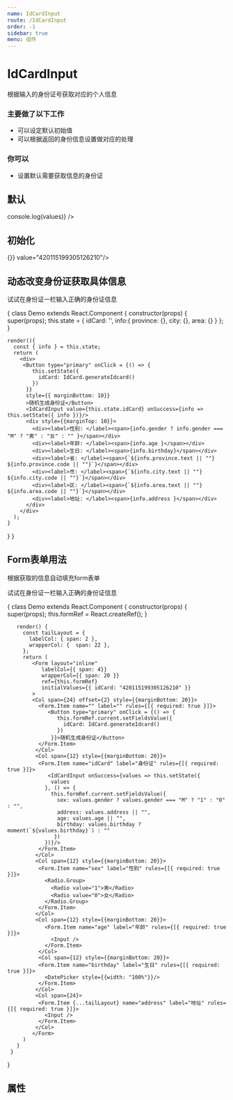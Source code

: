 ```yaml
---
name: IdCardInput
route: /IdCardInput
order: -1
sidebar: true
menu: 组件
---
```



# IdCardInput
根据输入的身份证号获取对应的个人信息


### 主要做了以下工作

 + 可以设定默认初始值
 + 可以根据返回的身份信息设置做对应的处理


### 你可以 

 + 设置默认需要获取信息的身份证
 

## 默认
<Playground>
  <IdCardInput onSuccess={values => console.log(values)} />
</Playground>

## 初始化
<Playground>
  <IdCardInput onSuccess={values => {}} value="420115199305126210"/>
</Playground>

## 动态改变身份证获取具体信息

试试在身份证一栏输入正确的身份证信息

<Playground>
{
  class Demo extends React.Component {
    constructor(props) {
      super(props);
      this.state = {
        idCard: '',
        info:{
          province: {},
          city: {},
          area: {}
        }
      };
    }

    render(){
      const { info } = this.state;
      return (
        <div>
         <Button type="primary" onClick = {() => {
            this.setState({
              idCard: IdCard.generateIdcard()
            })
          }}
          style={{ marginBottom: 10}}
          >随机生成身份证</Button>
          <IdCardInput value={this.state.idCard} onSuccess={info => this.setState({ info })}/>
          <div style={{marginTop: 10}}>
            <div><label>性别: </label><span>{info.gender ? info.gender === "M" ? "男" : "女" : "" }</span></div>
            <div><label>年龄: </label><span>{info.age }</span></div>
            <div><label>生日: </label><span>{info.birthday}</span></div>
            <div><label>省: </label><span>{`${info.province.text || ""}  ${info.province.code || ""}`}</span></div>
            <div><label>市: </label><span>{`${info.city.text || ""}  ${info.city.code || ""}`}</span></div>
            <div><label>区: </label><span>{`${info.area.text || ""}  ${info.area.code || ""}`}</span></div>
            <div><label>地址: </label><span>{info.address }</span></div>
          </div>
        </div>
      );
    }
  }
}
</Playground>

## Form表单用法
根据获取的信息自动填充form表单

试试在身份证一栏输入正确的身份证信息

<Playground>
   {
     class Demo extends React.Component {
       constructor(props) {
        super(props);
        this.formRef = React.createRef();
      }

       render() {
         const tailLayout = {
           labelCol: { span: 2 },
           wrapperCol: {  span: 22 },
         };
         return (
            <Form layout="inline"  
               labelCol={{ span: 4}}
               wrapperCol={{ span: 20 }} 
               ref={this.formRef} 
               initialValues={{ idCard: "420115199305126210" }}
            >
            <Col span={24} offset={2} style={{marginBottom: 20}}>
              <Form.Item name="" label="" rules={[{ required: true }]}>
                 <Button type="primary" onClick = {() => {
                    this.formRef.current.setFieldsValue({
                      idCard: IdCard.generateIdcard()
                    })
                  }}>随机生成身份证</Button>
              </Form.Item>
             </Col>
             <Col span={12} style={{marginBottom: 20}}>
              <Form.Item name="idCard" label="身份证" rules={[{ required: true }]}>
                 <IdCardInput onSuccess={values => this.setState({
                  values
                }, () => {
                  this.formRef.current.setFieldsValue({
                    sex: values.gender ? values.gender === "M" ? "1" : "0" : "",
                    address: values.address || "",
                    age: values.age || "",
                    birthday: values.birthday ? moment(`${values.birthday}`) : ""
                   })
                })}/>
              </Form.Item>
             </Col>
             <Col span={12} style={{marginBottom: 20}}>
              <Form.Item name="sex" label="性别" rules={[{ required: true }]}>
                <Radio.Group>
                  <Radio value="1">男</Radio>
                  <Radio value="0">女</Radio>
                </Radio.Group>
              </Form.Item>
             </Col>
             <Col span={12} style={{marginBottom: 20}}>
                <Form.Item name="age" label="年龄" rules={[{ required: true }]}>
                  <Input />
                </Form.Item>
              </Col>
              <Col span={12} style={{marginBottom: 20}}>
              <Form.Item name="birthday" label="生日" rules={[{ required: true }]}>
                <DatePicker style={{width: "100%"}}/>
              </Form.Item>
             </Col>
             <Col span={24}>
              <Form.Item {...tailLayout} name="address" label="地址" rules={[{ required: true }]}>
                <Input />
              </Form.Item>
             </Col>
            </Form>
         )
       }
     }
   }
</Playground>

## 属性
<Props of={IdCardInput} />

